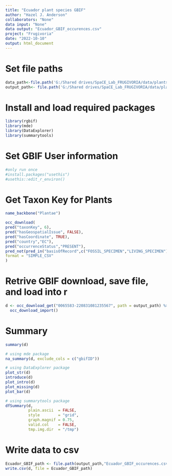 ```yaml
---
title: "Ecuador plant species GBIF"
author: "Hazel J. Anderson"
collaborators: "None"
data input: "None"
data output: "Ecuador_GBIF_occurences.csv"
project: "Frugivoria"
date: "2022-10-10"
output: html_document
---
```


# Set file paths
```r
data_path<-file.path('G:/Shared drives/SpaCE_Lab_FRUGIVORIA/data/plants/L0')
output_path<- file.path('G:/Shared drives/SpaCE_Lab_FRUGIVORIA/data/plants/L0')
```

# Install and load required packages
```r
library(rgbif)
library(mde)
library(DataExplorer)
library(summarytools)
```

# Set GBIF User information
```r
#only run once
#install.packages("usethis")
#usethis::edit_r_environ()
```
# Get Taxon Key for Plants
```r
name_backbone("Plantae")
```


```r
occ_download(
pred("taxonKey", 6), 
pred("hasGeospatialIssue", FALSE),
pred("hasCoordinate", TRUE),
pred("country","EC"),
pred("occurrenceStatus","PRESENT"), 
pred_not(pred_in("basisOfRecord",c("FOSSIL_SPECIMEN","LIVING_SPECIMEN"))),
format = "SIMPLE_CSV"
)
```
# Retrive GBIF download, save file, and load into r
```r
d <- occ_download_get("0065583-220831081235567", path = output_path) %>%
  occ_download_import()
```

# Summary 
```r
summary(d)
```

```r
# using mde package
na_summary(d, exclude_cols = c("gbifID"))
```

```r
# using DataExplorer package
plot_str(d)
introduce(d)
plot_intro(d)
plot_missing(d)
plot_bar(d)
```

```r
# using summarytools package
dfSummary(d, 
          plain.ascii  = FALSE, 
          style        = "grid", 
          graph.magnif = 0.75, 
          valid.col    = FALSE,
          tmp.img.dir  = "/tmp")
```


# Write data to csv
```r
Ecuador_GBIF_path <- file.path(output_path,"Ecuador_GBIF_occurences.csv") 
write.csv(d, file = Ecuador_GBIF_path)
```
